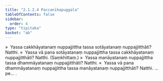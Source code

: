 ```yaml
---
title: "2.1.2.4 Paccanīkapuggala"
tableOfContents: false
sidebar:
  order: 4
type: "tipitaka"
basket: "ab"
---
```



<DynamicBreadcrumb />

<Division number="45">

<Paragraph number="520">
»  Yassa cakkhāyatanaṃ nuppajjittha tassa sotāyatanaṃ nuppajjitthāti? Natthi.
</Paragraph>

<Paragraph number="521">
«  Yassa vā pana sotāyatanaṃ nuppajjittha tassa cakkhāyatanaṃ nuppajjitthāti? Natthi. (Saṃkhittaṃ.)
</Paragraph>

</Division>
<Division number="46">

<Paragraph number="522">
»  Yassa manāyatanaṃ nuppajjittha tassa dhammāyatanaṃ nuppajjitthāti? Natthi.
</Paragraph>

<Paragraph number="523">
«  Yassa vā pana dhammāyatanaṃ nuppajjittha tassa manāyatanaṃ nuppajjitthāti? Natthi. …pe… .
</Paragraph>
</Division>